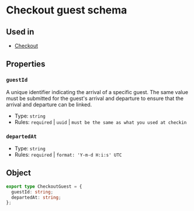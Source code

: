 # Checkout guest schema

## Used in
- [Checkout](/schemas/viza/checkout#guests)

## Properties
### `guestId`
A unique identifier indicating the arrival of a specific guest.
The same value must be submitted for the guest's arrival and departure to ensure that the arrival and departure can be linked.
- Type: `string`
- Rules: `required` | `uuid` | `must be the same as what you used at checkin`

### `departedAt`
- Type: `string`
- Rules: `required` | `format: 'Y-m-d H:i:s' UTC`

## Object
```ts
export type CheckoutGuest = {
  guestId: string;
  departedAt: string;
};
```